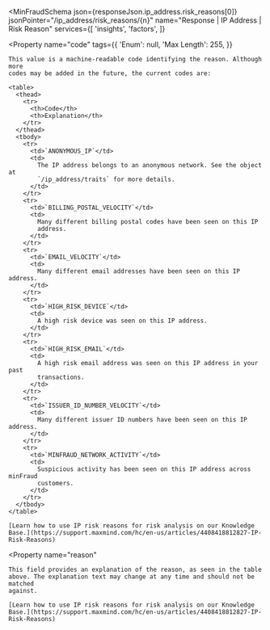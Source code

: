 
<MinFraudSchema
  json={responseJson.ip_address.risk_reasons[0]}
  jsonPointer="/ip_address/risk_reasons/{n}"
  name="Response | IP Address | Risk Reason"
  services={[
    'insights',
    'factors',
  ]}
>
  <Property
    name="code"
    tags={{
      'Enum': null,
      'Max Length': 255,
    }}
  >
    This value is a machine-readable code identifying the reason. Although more
    codes may be added in the future, the current codes are:

    <table>
      <thead>
        <tr>
          <th>Code</th>
          <th>Explanation</th>
        </tr>
      </thead>
      <tbody>
        <tr>
          <td>`ANONYMOUS_IP`</td>
          <td>
            The IP address belongs to an anonymous network. See the object at
            `/ip_address/traits` for more details.
          </td>
        </tr>
        <tr>
          <td>`BILLING_POSTAL_VELOCITY`</td>
          <td>
            Many different billing postal codes have been seen on this IP
            address.
          </td>
        </tr>
        <tr>
          <td>`EMAIL_VELOCITY`</td>
          <td>
            Many different email addresses have been seen on this IP address.
          </td>
        </tr>
        <tr>
          <td>`HIGH_RISK_DEVICE`</td>
          <td>
            A high risk device was seen on this IP address.
          </td>
        </tr>
        <tr>
          <td>`HIGH_RISK_EMAIL`</td>
          <td>
            A high risk email address was seen on this IP address in your past
            transactions.
          </td>
        </tr>
        <tr>
          <td>`ISSUER_ID_NUMBER_VELOCITY`</td>
          <td>
            Many different issuer ID numbers have been seen on this IP address.
          </td>
        </tr>
        <tr>
          <td>`MINFRAUD_NETWORK_ACTIVITY`</td>
          <td>
            Suspicious activity has been seen on this IP address across minFraud
            customers.
          </td>
        </tr>
      </tbody>
    </table>

    [Learn how to use IP risk reasons for risk analysis on our Knowledge
    Base.](https://support.maxmind.com/hc/en-us/articles/4408418812827-IP-Risk-Reasons)

  </Property>

  <Property
    name="reason"
  >
    This field provides an explanation of the reason, as seen in the table
    above. The explanation text may change at any time and should not be matched
    against.

    [Learn how to use IP risk reasons for risk analysis on our Knowledge
    Base.](https://support.maxmind.com/hc/en-us/articles/4408418812827-IP-Risk-Reasons)

  </Property>
</MinFraudSchema>
